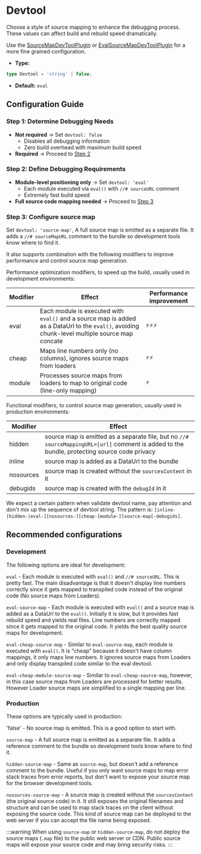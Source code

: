 
<WebpackLicense from="https://webpack.js.org/configuration/devtool/" />

# Devtool

Choose a style of source mapping to enhance the debugging process. These values can affect build and rebuild speed dramatically.

Use the [SourceMapDevToolPlugin](/plugins/webpack/source-map-dev-tool-plugin) or [EvalSourceMapDevToolPlugin](/plugins/webpack/eval-source-map-dev-tool-plugin) for a more fine grained configuration.

- **Type:**

```ts
type Devtool = 'string' | false;
```

- **Default:** `eval`

## Configuration Guide

### Step 1: Determine Debugging Needs

- **Not required** → Set `devtool: false`
  - Disables all debugging information
  - Zero build overhead with maximum build speed
- **Required** → Proceed to [Step 2](#step-2-define-debugging-requirements)

### Step 2: Define Debugging Requirements

- **Module-level positioning only** → Set `devtool: 'eval'`
  - Each module executed via `eval()` with `//# sourceURL` comment
  - Extremely fast build speed
- **Full source code mapping needed** → Proceed to [Step 3](#step-3-configure-sourcemap)

### Step 3: Configure source map

Set `devtool: 'source-map'`, A full source map is emitted as a separate file. It adds a `//# sourceMapURL` comment to the bundle so development tools know where to find it.

It also supports combination with the following modifiers to improve performance and control source map generation.

Performance optimization modifiers, to speed up the build, usually used in development environments:

| Modifier | Effect                                                                                                                                         | Performance improvement |
| -------- | ---------------------------------------------------------------------------------------------------------------------------------------------- | ----------------------- |
| eval     | Each module is executed with `eval()` and a source map is added as a DataUrl to the `eval()`, avoiding chunk-level multiple source map concate | ⚡⚡⚡                  |
| cheap    | Maps line numbers only (no columns), ignores source maps from loaders                                                                          | ⚡⚡                    |
| module   | Processes source maps from loaders to map to original code (line-only mapping)                                                                 | ⚡                      |

Functional modifiers, to control source map generation, usually used in production environments:

| Modifier  | Effect                                                                                                                                       |
| --------- | -------------------------------------------------------------------------------------------------------------------------------------------- |
| hidden    | source map is emitted as a separate file, but no `//# sourceMappingURL=[url]` comment is added to the bundle, protecting source code privacy |
| inline    | source map is added as a DataUrl to the bundle                                                                                               |
| nosources | source map is created without the `sourcesContent` in it                                                                                     |
| debugids  | source map is created with the `debugId` in it                                                                                               |

We expect a certain pattern when validate devtool name, pay attention and don't mix up the sequence of devtool string. The pattern is: `[inline-|hidden-|eval-][nosources-][cheap-[module-]]source-map[-debugids]`.

## Recommended configurations

### Development

The following options are ideal for development:

`eval` - Each module is executed with `eval()` and `//# sourceURL`. This is pretty fast. The main disadvantage is that it doesn't display line numbers correctly since it gets mapped to transpiled code instead of the original code (No source maps from Loaders).

`eval-source-map` - Each module is executed with `eval()` and a source map is added as a DataUrl to the `eval()`. Initially it is slow, but it provides fast rebuild speed and yields real files. Line numbers are correctly mapped since it gets mapped to the original code. It yields the best quality source maps for development.

`eval-cheap-source-map` - Similar to `eval-source-map`, each module is executed with `eval()`. It is "cheap" because it doesn't have column mappings, it only maps line numbers. It ignores source maps from Loaders and only display transpiled code similar to the eval devtool.

`eval-cheap-module-source-map` - Similar to `eval-cheap-source-map`, however, in this case source maps from Loaders are processed for better results. However Loader source maps are simplified to a single mapping per line.

### Production

These options are typically used in production:

'false' - No source map is emitted. This is a good option to start with.

`source-map` - A full source map is emitted as a separate file. It adds a reference comment to the bundle so development tools know where to find it.

`hidden-source-map` - Same as `source-map`, but doesn't add a reference comment to the bundle. Useful if you only want source maps to map error stack traces from error reports, but don't want to expose your source map for the browser development tools.

`nosources-source-map` - A source map is created without the `sourcesContent` (the original source code) in it. It still exposes the original filenames and structure and can be used to map stack traces on the client without exposing the source code. This kind of source map can be deployed to the web server if you can accept the file name being exposed.

:::warning
When using `source-map` or `hidden-source-map`, do not deploy the source maps (`.map` file) to the public web server or CDN. Public source maps will expose your source code and may bring security risks.
:::
